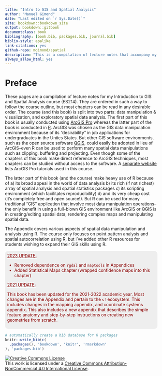 --- 
title: "Intro to GIS and Spatial Analysis"
author: "Manuel Gimond"
date: "Last edited on `r Sys.Date()`"
site: bookdown::bookdown_site
output: bookdown::gitbook
documentclass: book
bibliography: [book.bib, packages.bib, journal.bib]
biblio-style: apalike
link-citations: yes
github-repo: mgimond/spatial
description: "This is a compilation of lecture notes that accompany my Intro to GIS and Spatial Analysis course."
always_allow_html: yes
---

# Preface {-}

These pages are a compilation of lecture notes for my Introduction to GIS and Spatial Analysis course (ES214). They are ordered in such a way to follow the course outline, but most chapters can be read in any desirable order. The course (and this book) is split into two parts: data manipulation & visualization, and exploratory spatial data analysis. The first part of this book is usually conducted using [ArcGIS Pro](https://www.esri.com/en-us/arcgis/products/arcgis-pro/overview) whereas the latter part of the book is conducted in [R](https://www.r-project.org/). ArcGIS was chosen as the GIS data manipulation environment because of its "desirability" in job applications for undergraduates in the Unites States. But other GIS software environments, such as the open source software [QGIS](http://qgis.org), could easily be adopted in lieu of ArcGIS--even R can be used to perform many spatial data manipulations such as clipping, buffering and projecting. Even though some of the chapters of this book make direct reference to ArcGIS techniques, most chapters can be studied without access to the software. A [separate website](https://sites.google.com/colby.edu/mgimond-arcgis-pro/) lists ArcGIS Pro tutorials used in this course.

The latter part of this book (and the course) make heavy use of R because of a) its broad appeal in the world of data analysis b) its rich (if not richest) array of spatial analysis and spatial statistics packages c) its scripting environment (which facilitates reproducibility) d) and its very cheap cost (it's completely free and open source!). But R can be used for many traditional "GIS" application that involve most data manipulation operations--the only benefit in using a full-blown GIS environment like ArcGIS or QGIS is in creating/editing spatial data, rendering complex maps and manipulating spatial data.

The Appendix covers various aspects of spatial data manipulation and analysis using R. The course only focuses on point pattern analysis and spatial autocorrelation using R, but I've added other R resources for students wishing to expand their GIS skills using R.

::: {style="color: darkred; background: #EEEEEE; border: 1 px solid grey;border-radius: 10px; padding: 0.5em"}
<u>2023 UPDATE:</u>
<ul><li> Removed dependence on `rgdal` and `maptools` in Appendices</li>
<li> Added Statistical Maps chapter (wrapped confidence maps into this chapter)</li></ul>

<u>2021 UPDATE:</u>
 
This book has been updated for the 2021-2022 academic year. Most changes are in the Appendix and pertain to the `sf` ecosystem. This includes changes in the mapping appendix, and coordinate systems appendix. This also includes a new appendix that describes the simple feature anatomy and step-by-step instructions on creating new geometries from scratch.
:::


```{r echo = FALSE, include=FALSE}
# automatically create a bib database for R packages
knitr::write_bib(c(
  .packages(), 'bookdown', 'knitr', 'rmarkdown'
), 'packages.bib')
```

<a rel="license" href="http://creativecommons.org/licenses/by-nc/4.0/"><img alt="Creative Commons License" style="border-width:0" src="https://i.creativecommons.org/l/by-nc/4.0/88x31.png" /></a><br />This work is licensed under a <a rel="license" href="http://creativecommons.org/licenses/by-nc/4.0/">Creative Commons Attribution-NonCommercial 4.0 International License</a>.
